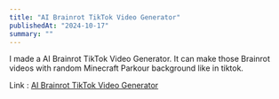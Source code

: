 ```yaml
---
title: "AI Brainrot TikTok Video Generator"
publishedAt: "2024-10-17"
summary: ""
---
```


I made a AI Brainrot TikTok Video Generator. It can make those Brainrot videos with random Minecraft Parkour background like in tiktok.

Link : [AI Brainrot TikTok Video Generator](https://github.com/MrShameer/VideoCreators)